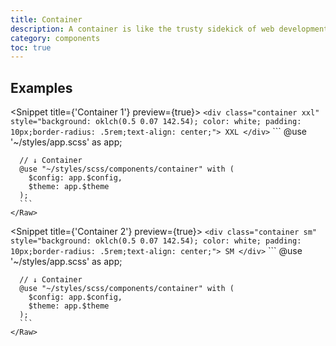 ```yaml
---
title: Container
description: A container is like the trusty sidekick of web development, providing a reliable and flexible environment for your web components to thrive. It's the digital equivalent of a trusty toolbox, offering a range of features and functionalities that make it easier to manage and organize your web components. With a container, you can create a more efficient and organized website, without having to worry about the nitty-gritty details of web development.
category: components
toc: true
---
```



## Examples

<Snippet title={'Container 1'} preview={true}>
  <Fragment slot="html">
    <Raw file={file} line_start={16} line_end={19}>
      ```
      <div class="container xxl"
           style="background: oklch(0.5 0.07 142.54); color: white; padding: 10px;border-radius: .5rem;text-align: center;">
        XXL
      </div>
      ```
    </Raw>
  </Fragment>
  <Fragment slot="scss">
    <Raw file={file} line_start={26} line_end={32}>
      ```
      @use '~/styles/app.scss' as app;

      // ↓ Container
      @use "~/styles/scss/components/container" with (
        $config: app.$config,
        $theme: app.$theme
      );
      ```
    </Raw>
  </Fragment>
</Snippet>

<Snippet title={'Container 2'} preview={true}>
  <Fragment slot="html">
    <Raw file={file} line_start={42} line_end={45}>
      ```
      <div class="container sm"
           style="background: oklch(0.5 0.07 142.54); color: white; padding: 10px;border-radius: .5rem;text-align: center;">
        SM
      </div>
      ```
    </Raw>
  </Fragment>
  <Fragment slot="scss">
    <Raw file={file} line_start={52} line_end={58}>
      ```
      @use '~/styles/app.scss' as app;

      // ↓ Container
      @use "~/styles/scss/components/container" with (
        $config: app.$config,
        $theme: app.$theme
      );
      ```
    </Raw>
  </Fragment>
</Snippet>

